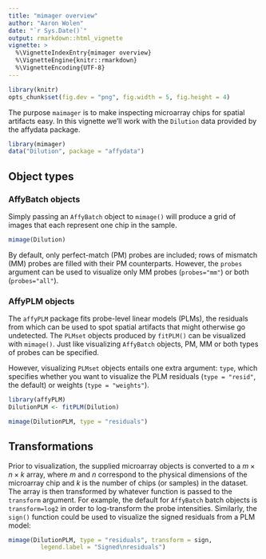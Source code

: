 ```yaml
---
title: "mimager overview"
author: "Aaron Wolen"
date: "`r Sys.Date()`"
output: rmarkdown::html_vignette
vignette: >
  %\VignetteIndexEntry{mimager overview}
  %\VignetteEngine{knitr::rmarkdown}
  %\VignetteEncoding{UTF-8}
---
```


```r
library(knitr)
opts_chunk$set(fig.dev = "png", fig.width = 5, fig.height = 4)
```

The purpose `maimager` is to make inspecting microarray chips for spatial artifacts easy. In this vignette we'll work with the `Dilution` data provided by the affydata package.

```r
library(mimager)
data("Dilution", package = "affydata")
```

## Object types

### AffyBatch objects

Simply passing an `AffyBatch` object to `mimage()` will produce a grid of images that each represent one chip in the sample.

```r
mimage(Dilution)
```

By default, only perfect-match (PM) probes are included; rows of mismatch (MM) probes are filled with their PM counterparts. However, the `probes` argument can be used to visualize only MM probes (`probes="mm"`) or both (`probes="all"`).

### AffyPLM objects

The `affyPLM` package fits probe-level linear models (PLMs), the residuals from which can be used to spot spatial artifacts that might otherwise go undetected. The `PLMset` objects produced by `fitPLM()` can be visualized with `mimage()`. Just like visualizing `AffyBatch` objects, PM, MM or both types of probes can be specified. 

However, visualizing `PLMset` objects entails one extra argument: `type`, which specifies whether you want to visualize the PLM residuals (`type = "resid"`, the default) or weights (`type = "weights"`).

```r
library(affyPLM)
DilutionPLM <- fitPLM(Dilution)

mimage(DilutionPLM, type = "residuals")
```

## Transformations

Prior to visualization, the supplied microarray objects is converted to a $m \times n \times k$ array, where $m$ and $n$ correspond to the physical dimensions of the microarray chip and $k$ is the number of chips (or samples) in the dataset. The array is then transformed by whatever function is passed to the `transform` argument. For example, the default for `AffyBatch` batch objects is `transform=log2` in order to log-transform the probe intensities. Similarly, the `sign()` function could be used to visualize the signed residuals from a PLM model: 

```r
mimage(DilutionPLM, type = "residuals", transform = sign, 
         legend.label = "Signed\nresiduals")
```



